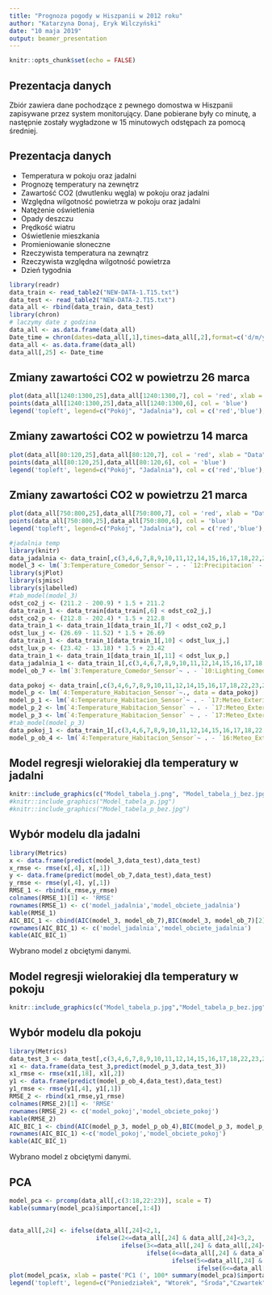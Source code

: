 ---
title: "Prognoza pogody w Hiszpanii w 2012 roku"
author: "Katarzyna Donaj, Eryk Wilczyński"
date: "10 maja 2019"
output: beamer_presentation
---

```{r setup, include=FALSE}
knitr::opts_chunk$set(echo = FALSE)
```

## Prezentacja danych

Zbiór zawiera dane pochodzące z pewnego domostwa w Hiszpanii zapisywane przez system monitorujący. Dane pobierane były co minutę, a następnie zostały wygładzone w 15 minutowych odstępach za pomocą średniej.

## Prezentacja danych

- Temperatura w pokoju oraz jadalni
- Prognozę temperatury na zewnętrz
- Zawartość CO2 (dwutlenku węgla) w pokoju oraz jadalni
- Względna wilgotność powietrza w pokoju oraz jadalni
- Natężenie oświetlenia
- Opady deszczu
- Prędkość wiatru
- Oświetlenie mieszkania
- Promieniowanie słoneczne
- Rzeczywista temperatura na zewnątrz
- Rzeczywista względna wilgotność powietrza
- Dzień tygodnia

```{r message=FALSE, warning=FALSE, include=FALSE}
library(readr)
data_train <- read_table2("NEW-DATA-1.T15.txt")
data_test <- read_table2("NEW-DATA-2.T15.txt")
data_all <- rbind(data_train, data_test)
library(chron)
# laczymy date z godzina
data_all <- as.data.frame(data_all)
Date_time = chron(dates=data_all[,1],times=data_all[,2],format=c('d/m/y','h:m:s'))
data_all <- as.data.frame(data_all)
data_all[,25] <- Date_time
```

## Zmiany zawartości CO2 w powietrzu 26 marca
```{r message=FALSE, warning=FALSE}
plot(data_all[1240:1300,25],data_all[1240:1300,7], col = 'red', xlab = "Data", ylab = 'ppm')
points(data_all[1240:1300,25],data_all[1240:1300,6], col = 'blue')
legend('topleft', legend=c("Pokój", "Jadalnia"), col = c('red','blue'), pch = 21, cex=0.6)
```

## Zmiany zawartości CO2 w powietrzu 14 marca
```{r message=FALSE, warning=FALSE}
plot(data_all[80:120,25],data_all[80:120,7], col = 'red', xlab = "Data", ylab = 'ppm')
points(data_all[80:120,25],data_all[80:120,6], col = 'blue')
legend('topleft', legend=c("Pokój", "Jadalnia"), col = c('red','blue'), pch = 21, cex=0.6)
```

## Zmiany zawartości CO2 w powietrzu 21 marca
```{r}
plot(data_all[750:800,25],data_all[750:800,7], col = 'red', xlab = "Data", ylab = 'ppm')
points(data_all[750:800,25],data_all[750:800,6], col = 'blue')
legend('topleft', legend=c("Pokój", "Jadalnia"), col = c('red','blue'), pch = 21, cex=0.6)
```


```{r jadalnia, message=FALSE, warning=FALSE, include=FALSE, paged.print=FALSE}
#jadalnia temp
library(knitr)
data_jadalnia <- data_train[,c(3,4,6,7,8,9,10,11,12,14,15,16,17,18,22,23,24)]
model_3 <- lm(`3:Temperature_Comedor_Sensor`~ . - `12:Precipitacion` - `17:Meteo_Exterior_Sol_Sud`, data = data_jadalnia)
library(sjPlot)
library(sjmisc)
library(sjlabelled)
#tab_model(model_3)
odst_co2_j <- (211.2 - 200.9) * 1.5 + 211.2
data_train_1 <- data_train[data_train[,6] < odst_co2_j,]
odst_co2_p <- (212.8 - 202.4) * 1.5 + 212.8
data_train_1 <- data_train_1[data_train_1[,7] < odst_co2_p,]
odst_lux_j <- (26.69 - 11.52) * 1.5 + 26.69
data_train_1 <- data_train_1[data_train_1[,10] < odst_lux_j,]
odst_lux_p <- (23.42 - 13.18) * 1.5 + 23.42
data_train_1 <- data_train_1[data_train_1[,11] < odst_lux_p,]
data_jadalnia_1 <- data_train_1[,c(3,4,6,7,8,9,10,11,12,14,15,16,17,18,22,23,24)]
model_ob_7 <- lm(`3:Temperature_Comedor_Sensor`~ . - `10:Lighting_Comedor_Sensor` - `15:Meteo_Exterior_Sol_Oest` - `12:Precipitacion` - `16:Meteo_Exterior_Sol_Est` - `17:Meteo_Exterior_Sol_Sud` - `18:Meteo_Exterior_Piranometro`, data = data_jadalnia_1)

```




```{r pokoj, message=FALSE, warning=FALSE, include=FALSE, paged.print=FALSE}
data_pokoj <- data_train[,c(3,4,6,7,8,9,10,11,12,14,15,16,17,18,22,23,24)]
model_p <- lm(`4:Temperature_Habitacion_Sensor`~., data = data_pokoj)
model_p_1 <- lm(`4:Temperature_Habitacion_Sensor`~ . - `17:Meteo_Exterior_Sol_Sud`, data = data_pokoj)
model_p_2 <- lm(`4:Temperature_Habitacion_Sensor` ~ . - `17:Meteo_Exterior_Sol_Sud` - `18:Meteo_Exterior_Piranometro`, data = data_pokoj)
model_p_3 <- lm(`4:Temperature_Habitacion_Sensor` ~ . - `17:Meteo_Exterior_Sol_Sud` - `18:Meteo_Exterior_Piranometro` - `10:Lighting_Comedor_Sensor`, data = data_pokoj)
#tab_model(model_p_3)
data_pokoj_1 <- data_train_1[,c(3,4,6,7,8,9,10,11,12,14,15,16,17,18,22,23,24)]
model_p_ob_4 <- lm(`4:Temperature_Habitacion_Sensor`~ . - `16:Meteo_Exterior_Sol_Est` - `11:Lighting_Habitacion_Sensor` - `15:Meteo_Exterior_Sol_Oest`, data = data_pokoj_1)
```


## Model regresji wielorakiej dla temperatury w jadalni
```{r,echo=FALSE, out.width='.49\\linewidth', fig.width=3, fig.height=3,fig.show='hold',fig.align='center'}
knitr::include_graphics(c("Model_tabela_j.png", "Model_tabela_j_bez.jpg"))
#knitr::include_graphics("Model_tabela_p.jpg")
#knitr::include_graphics("Model_tabela_p_bez.jpg")
```
## Wybór modelu dla jadalni
```{r message=FALSE, warning=FALSE, out.width='.49\\linewidth'}
library(Metrics)
x <- data.frame(predict(model_3,data_test),data_test)
x_rmse <- rmse(x[,4], x[,1])
y <- data.frame(predict(model_ob_7,data_test),data_test)
y_rmse <- rmse(y[,4], y[,1])
RMSE_1 <- rbind(x_rmse,y_rmse)
colnames(RMSE_1)[1] <- 'RMSE'
rownames(RMSE_1) <- c('model_jadalnia','model_obciete_jadalnia')
kable(RMSE_1)
AIC_BIC_1 <- cbind(AIC(model_3, model_ob_7),BIC(model_3, model_ob_7)[2])
rownames(AIC_BIC_1) <- c('model_jadalnia','model_obciete_jadalnia')
kable(AIC_BIC_1)
```

Wybrano model z obciętymi danymi.

## Model regresji wielorakiej dla temperatury w pokoju
```{r,echo=FALSE, out.width='.49\\linewidth', fig.width=3, fig.height=3,fig.show='hold',fig.align='center'}
knitr::include_graphics(c("Model_tabela_p.jpg","Model_tabela_p_bez.jpg"))
```
## Wybór modelu dla pokoju
```{r message=FALSE, warning=FALSE, out.width='.49\\linewidth', paged.print=FALSE}
library(Metrics)
data_test_3 <- data_test[,c(3,4,6,7,8,9,10,11,12,14,15,16,17,18,22,23,24)]
x1 <- data.frame(data_test_3,predict(model_p_3,data_test_3))
x1_rmse <- rmse(x1[,18], x1[,2])
y1 <- data.frame(predict(model_p_ob_4,data_test),data_test)
y1_rmse <- rmse(y1[,4], y1[,1])
RMSE_2 <- rbind(x1_rmse,y1_rmse)
colnames(RMSE_2)[1] <- 'RMSE'
rownames(RMSE_2) <- c('model_pokoj','model_obciete_pokoj')
kable(RMSE_2)
AIC_BIC_1 <- cbind(AIC(model_p_3, model_p_ob_4),BIC(model_p_3, model_p_ob_4)[2])
rownames(AIC_BIC_1) <-c('model_pokoj','model_obciete_pokoj')
kable(AIC_BIC_1)
```

Wybrano model z obciętymi danymi.

## PCA

```{r}
model_pca <- prcomp(data_all[,c(3:18,22:23)], scale = T)
kable(summary(model_pca)$importance[,1:4])
```

##
```{r}
data_all[,24] <- ifelse(data_all[,24]<2,1,
                        ifelse(2<=data_all[,24] & data_all[,24]<3,2,
                               ifelse(3<=data_all[,24] & data_all[,24]<4,3,
                                      ifelse(4<=data_all[,24] & data_all[,24]<5,4,
                                             ifelse(5<=data_all[,24] & data_all[,24]<6,5,
                                                    ifelse(6<=data_all[,24] & data_all[,24]<7,6,7))))))
plot(model_pca$x, xlab = paste('PC1 (', 100* summary(model_pca)$importance[2],'%)'), ylab = paste('PC2 (', 100 *summary(model_pca)$importance[5], '%)'), col = data_all[,24])
legend('topleft', legend=c("Poniedziałek", "Wtorek", "Środa","Czwartek","Piątek","Sobota","Niedziela"), col = unique(data_all[,24]), pch = 21, cex=0.6)
```



